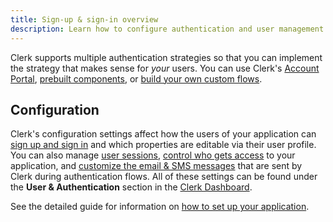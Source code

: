 ```yaml
---
title: Sign-up & sign-in overview
description: Learn how to configure authentication and user management for your Clerk application.
---
```


Clerk supports multiple authentication strategies so that you can implement the strategy that makes sense for _your_ users. You can use Clerk's [Account Portal](/docs/customization/account-portal/overview), [prebuilt components](/docs/components/overview), or [build your own custom flows](/docs/custom-flows/overview).

## Configuration

Clerk's configuration settings affect how the users of your application can [sign up and sign in](/docs/authentication/configuration/sign-up-sign-in-options) and which properties are editable via their user profile. You can also manage [user sessions](/docs/authentication/configuration/session-options), [control who gets access](/docs/authentication/configuration/restrictions) to your application, and [customize the email & SMS messages](/docs/authentication/configuration/email-sms-templates) that are sent by Clerk during authentication flows. All of these settings can be found under the **User & Authentication** section in the [Clerk Dashboard](https://dashboard.clerk.com/).

See the detailed guide for information on [how to set up your application](/docs/quickstarts/setup-clerk).
